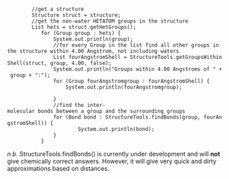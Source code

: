 <java>
         //get a structure
         Structure struct = structure;
         //get the non-water HETATOM groups in the structure
         List<Group> hets = struct.getHetGroups();
            for (Group group : hets) {
                System.out.println(group);
                //for every Group in the list find all other groups in the structure within 4.00 Angstrom, not including waters
                List<Group> fourAngstromShell = StructureTools.getGroupsWithinShell(struct, group, 4.00, false);
                System.out.println("Groups within 4.00 Angstroms of " + group + ":");
                for (Group fourAngstromgroup : fourAngstromShell) {
                    System.out.println(fourAngstromgroup);
                        
                }
                //find the inter-molecular bonds between a group and the surrounding groups 
                for (Bond bond : StructureTools.findBonds(group, fourAngstromShell)) {
                        System.out.println(bond);
                }
            }
</java>

''n.b.'' StructureTools.findBonds() is currently under development and will '''not''' give chemically correct answers. However, it will give very quick and dirty approximations based on distances.